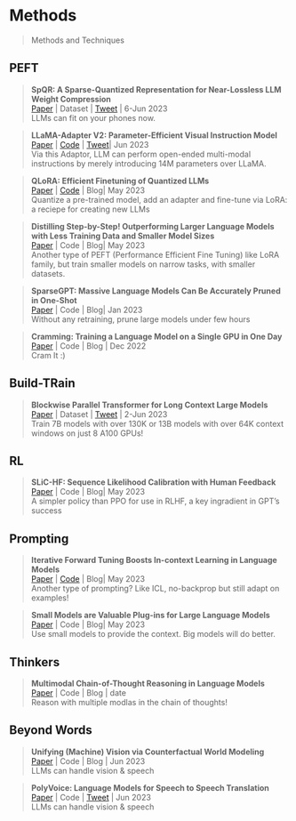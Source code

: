 # Methods
> Methods and Techniques


## PEFT

>**SpQR: A Sparse-Quantized Representation for Near-Lossless LLM Weight Compression ** \
[Paper](https://arxiv.org/abs/2306.03078) | Dataset | [Tweet](https://twitter.com/Tim_Dettmers/status/1666076553665744896?s=20) | 6-Jun 2023 \
LLMs can fit on your phones now.

> **LLaMA-Adapter V2: Parameter-Efficient Visual Instruction Model **\
[Paper](https://arxiv.org/abs/2304.15010) | [Code](https://github.com/ZrrSkywalker/LLaMA-Adapter/tree/main/imagebind_LLM) | [Tweet](https://twitter.com/lupantech/status/1664316926003396608?s=20)| Jun 2023 \
Via this Adaptor, LLM can perform open-ended multi-modal instructions by merely introducing 14M parameters over LLaMA. 

> **QLoRA: Efficient Finetuning of Quantized LLMs **\
[Paper](https://arxiv.org/abs/2305.14314) | [Code](https://github.com/artidoro/qlora) | Blog| May 2023 \
Quantize a pre-trained model, add an adapter and fine-tune via LoRA: a reciepe for creating new LLMs

> **Distilling Step-by-Step! Outperforming Larger Language Models with Less Training Data and Smaller Model Sizes **\
[Paper](https://arxiv.org/abs/2305.02301) | Code | Blog| May 2023 \
Another type of PEFT (Performance Efficient Fine Tuning) like LoRA family, but train smaller models on narrow tasks, with smaller datasets.

> **SparseGPT: Massive Language Models Can Be Accurately Pruned in One-Shot  **\
[Paper](https://arxiv.org/abs/2301.00774) | Code | Blog| Jan 2023 \
Without any retraining, prune large models under few hours

> **Cramming: Training a Language Model on a Single GPU in One Day **\
[Paper](https://arxiv.org/abs/2212.14034) | Code | Blog | Dec 2022 \
Cram It :)

## Build-TRain
>**Blockwise Parallel Transformer for Long Context Large Models ** \
[Paper](https://arxiv.org/abs/2305.19370) | Dataset | [Tweet](https://twitter.com/haoliuhl/status/1664396377252667393?s=20) | 2-Jun 2023 \
Train 7B models with over 130K or 13B models with over 64K context windows on just 8 A100 GPUs!


## RL
> **SLiC-HF: Sequence Likelihood Calibration with Human Feedback  **\
[Paper](https://arxiv.org/abs/2305.10425) | Code | Blog| May 2023 \
A simpler policy than PPO for use in RLHF, a key ingradient in GPT's success

## Prompting

> **Iterative Forward Tuning Boosts In-context Learning in Language Models  **\
[Paper](https://arxiv.org/abs/2305.13016) | [Code](https://github.com/artidoro/qlora) | Blog| May 2023 \
Another type of prompting? Like ICL, no-backprop but still adapt on examples!

> **Small Models are Valuable Plug-ins for Large Language Models  **\
[Paper](https://arxiv.org/abs/2305.08848) | Code | Blog| May 2023 \
Use small models to provide the context. Big models will do better.

## Thinkers

> **Multimodal Chain-of-Thought Reasoning in Language Models **\
[Paper](https://arxiv.org/abs/2302.00923) | Code | Blog | date \
Reason with multiple modlas in the chain of thoughts!

## Beyond Words

> **Unifying (Machine) Vision via Counterfactual World Modeling **\
[Paper](https://arxiv.org/abs/2306.01828) | Code | Blog | Jun 2023 \
LLMs can handle vision & speech

> **PolyVoice: Language Models for Speech to Speech Translation **\
[Paper](https://arxiv.org/abs/2306.02982) | Code | [Tweet](https://twitter.com/_akhaliq/status/1665927833095471105?s=20) | Jun 2023 \
LLMs can handle vision & speech


